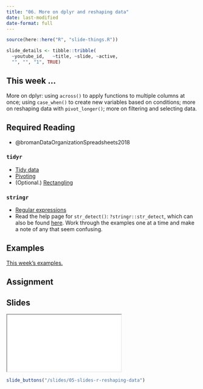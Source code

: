 ```yaml
---
title: "06. More on dplyr and reshaping data"
date: last-modified
date-format: full
---
```


```r
source(here::here("R", "slide-things.R"))

slide_details <- tibble::tribble(
  ~youtube_id,   ~title, ~slide, ~active,
  "", "", "1", TRUE)

```

## This week ...

More on dplyr: using  `across()` to apply functions to multiple columns at once; using `case_when()` to create new variables based on conditions; more on reshaping data with `pivot_longer()`; more on filtering and selecting data.

## Required Reading

- @bromanDataOrganizationSpreadsheets2018

### `tidyr`

- [Tidy data](https://tidyr.tidyverse.org/articles/tidy-data.html)
- [Pivoting](https://tidyr.tidyverse.org/articles/pivot.html)
- (Optional.) [Rectangling](https://tidyr.tidyverse.org/articles/rectangle.html)

### `stringr`

- [Regular expressions](https://stringr.tidyverse.org/articles/regular-expressions.html)
- Read the help page for `str_detect()`: `?stringr::str_detect`, which can also be found [here](https://stringr.tidyverse.org/reference/str_replace.html). Work through the examples one at a time and make a note of any that seem confusing.


## Examples

[This week's examples.](/example/06-example-dplyr-and-more.qmd)


## Assignment

## Slides

```{=html}
<script type="application/javascript">

function resizeIFrameToFitContent( iFrame ) {

   iFrame.width  = document.getElementById("quarto-document-content").clientWidth;
   iFrame.height  = (document.getElementById("quarto-document-content").clientWidth * 0.5625)
}

window.addEventListener('DOMContentLoaded', function(e) {

    var iFrame = document.getElementById( 'quartoframe' );
    resizeIFrameToFitContent( iFrame );
    } );

</script>
```

```{=html}
<iframe class="slide-deck" id="quartoframe" src="../slides/05-slides-r-reshaping-data.html"></iframe>
```

```r
slide_buttons("/slides/05-slides-r-reshaping-data")
```
